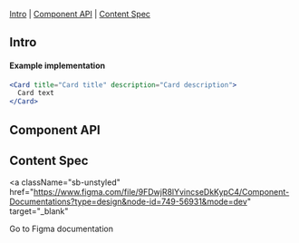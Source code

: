 

<Meta of={CardStories} />

<Title>Card</Title>

[Intro](#Intro) | [Component API](#ComponentAPI) | [Content Spec](#ContentSpec)

## Intro <a id="Intro" />

<Canvas of={CardStories.Default} sourceState="none" />

#### Example implementation

```jsx
<Card title="Card title" description="Card description">
  Card text
</Card>
```

## Component API <a id="ComponentAPI" />

<Controls of={CardStories.Default} sort="requiredFirst" />

## Content Spec <a id="ContentSpec" />

<a
  className="sb-unstyled"
  href="https://www.figma.com/file/9FDwjR8lYvincseDkKypC4/Component-Documentations?type=design&node-id=749-56931&mode=dev"
  target="_blank"
>
  Go to Figma documentation
</a>
